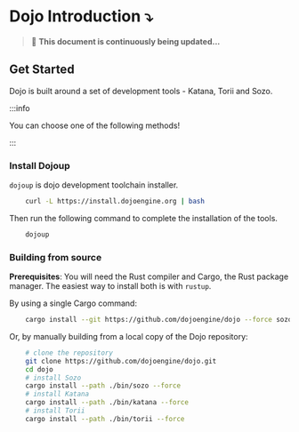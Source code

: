 # Dojo Introduction ⤵️

> 🚀 **This document is continuously being updated...**

## Get Started

Dojo is built around a set of development tools - Katana, Torii and Sozo.

:::info

You can choose one of the following methods!

:::

### Install Dojoup

`dojoup` is dojo development toolchain installer.

```bash
    curl -L https://install.dojoengine.org | bash
```

Then run the following command to complete the installation of the tools.

```bash
    dojoup
```

### Building from source

**Prerequisites**: You will need the Rust compiler and Cargo, the Rust package manager. The easiest way to install both is with `rustup`.

By using a single Cargo command:

```bash
    cargo install --git https://github.com/dojoengine/dojo --force sozo katana torii
```

Or, by manually building from a local copy of the Dojo repository:

```bash
    # clone the repository
    git clone https://github.com/dojoengine/dojo.git
    cd dojo
    # install Sozo
    cargo install --path ./bin/sozo --force
    # install Katana
    cargo install --path ./bin/katana --force
    # install Torii
    cargo install --path ./bin/torii --force
```
